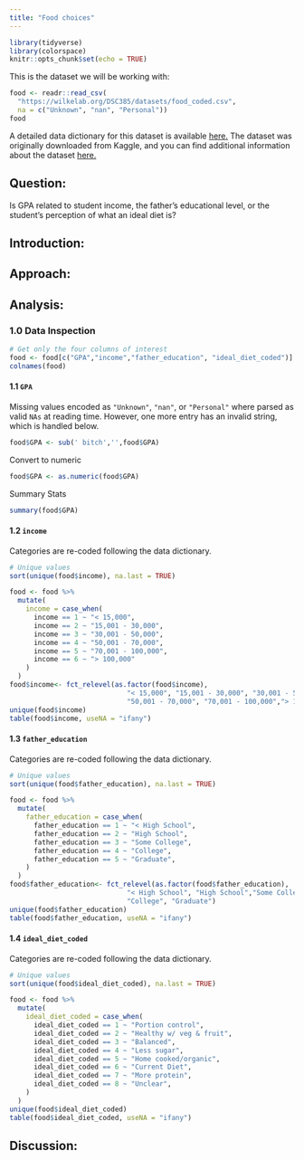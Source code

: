 ```yaml
---
title: "Food choices"
---
```


```r
library(tidyverse)
library(colorspace)
knitr::opts_chunk$set(echo = TRUE)
```

This is the dataset we will be working with:

```r
food <- readr::read_csv(
  "https://wilkelab.org/DSC385/datasets/food_coded.csv",
  na = c("Unknown", "nan", "Personal"))
food
```

A detailed data dictionary for this dataset is available [here.](https://wilkelab.org/DSC385/datasets/food_codebook.pdf) The dataset was originally downloaded from Kaggle, and you can find additional information about the dataset [here.](https://www.kaggle.com/borapajo/food-choices/version/5)


## **Question:** 
Is GPA related to student income, the father's educational level, or the student's perception of what an ideal diet is?


## **Introduction:**


## **Approach:** 


## **Analysis:**


### 1.0 Data Inspection
```r
# Get only the four columns of interest
food <- food[c("GPA","income","father_education", "ideal_diet_coded")]
colnames(food)
```
#### 1.1 `GPA`

Missing values encoded as `"Unknown"`, `"nan"`, or `"Personal"` where parsed as valid `NAs` at reading time. However, one more entry has an invalid string, which is handled below.

```r
food$GPA <- sub(' bitch','',food$GPA)
```

Convert to numeric
```r
food$GPA <- as.numeric(food$GPA)
```

Summary Stats
```r
summary(food$GPA)
```
#### 1.2 `income`

Categories are re-coded following the data dictionary.

```r
# Unique values
sort(unique(food$income), na.last = TRUE)
```
```r
food <- food %>%
  mutate(
    income = case_when(
      income == 1 ~ "< 15,000",
      income == 2 ~ "15,001 - 30,000",
      income == 3 ~ "30,001 - 50,000",
      income == 4 ~ "50,001 - 70,000",
      income == 5 ~ "70,001 - 100,000",
      income == 6 ~ "> 100,000"
    )
  )
food$income<- fct_relevel(as.factor(food$income),
                             "< 15,000", "15,001 - 30,000", "30,001 - 50,000",
                             "50,001 - 70,000", "70,001 - 100,000","> 100,000")
unique(food$income)
table(food$income, useNA = "ifany")

```   
#### 1.3 `father_education`

Categories are re-coded following the data dictionary.

```r
# Unique values
sort(unique(food$father_education), na.last = TRUE)
```
```r
food <- food %>%
  mutate(
    father_education = case_when(
      father_education == 1 ~ "< High School",
      father_education == 2 ~ "High School",
      father_education == 3 ~ "Some College",
      father_education == 4 ~ "College",
      father_education == 5 ~ "Graduate",
    )
  )
food$father_education<- fct_relevel(as.factor(food$father_education),
                             "< High School", "High School","Some College",
                             "College", "Graduate")
unique(food$father_education)
table(food$father_education, useNA = "ifany")
```   
#### 1.4 `ideal_diet_coded`

Categories are re-coded following the data dictionary.

```r
# Unique values
sort(unique(food$ideal_diet_coded), na.last = TRUE)
```

```r
food <- food %>%
  mutate(
    ideal_diet_coded = case_when(
      ideal_diet_coded == 1 ~ "Portion control",
      ideal_diet_coded == 2 ~ "Healthy w/ veg & fruit",
      ideal_diet_coded == 3 ~ "Balanced",
      ideal_diet_coded == 4 ~ "Less sugar",
      ideal_diet_coded == 5 ~ "Home cooked/organic",
      ideal_diet_coded == 6 ~ "Current Diet",
      ideal_diet_coded == 7 ~ "More protein",
      ideal_diet_coded == 8 ~ "Unclear",
    )
  )
unique(food$ideal_diet_coded)
table(food$ideal_diet_coded, useNA = "ifany")
```   


## **Discussion:**


